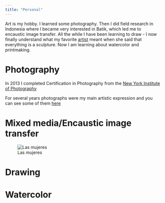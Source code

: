 ```yaml
---
title: "Personal"
---
```


Art is my hobby. I learned some photography. Then I did field research in Indonesia where I became very interested in Batik, which led me to encaustic image transfer. All the while I have been learning to draw - I now finally understand what my favorite [artist](https://johannahel.ga/cv/) meant when she said that everything is a sculpture.  Now I am learning about watercolor and printmaking.

# Photography

In 2013 I completed Certification in Photography from the [New York Institute of Photography](https://www.nyip.edu)

For several years photographs were my main artistic expression and you can see some of them [here](https://www.flickr.com/photos/jkbirnir/albums)

# Mixed media/Encaustic image transfer

![Las mujeres](images/IMG_6341.jpeg)

# Drawing

# Watercolor
